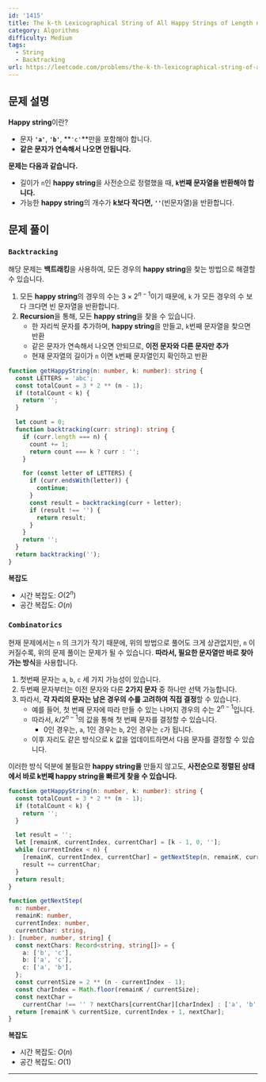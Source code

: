 ```yaml
---
id: '1415'
title: The k-th Lexicographical String of All Happy Strings of Length n
category: Algorithms
difficulty: Medium
tags:
  - String
  - Backtracking
url: https://leetcode.com/problems/the-k-th-lexicographical-string-of-all-happy-strings-of-length-n
---
```


## 문제 설명

**Happy string**이란?

- 문자 **`'a'`**, **`'b'`**, **`'c'`**만을 포함해야 합니다.
- **같은 문자가 연속해서 나오면 안됩니다.**

**문제는 다음과 같습니다.**

- 길이가 `n`인 **happy string**을 사전순으로 정렬했을 때, **`k`번째 문자열을 반환해야 합니다.**
- 가능한 **happy string**의 개수가 **k보다 작다면, `''`**(빈문자열)을 반환합니다.

## 문제 풀이

### `Backtracking`

해당 문제는 **백트래킹**을 사용하여, 모든 경우의 **happy string**을 찾는 방법으로 해결할 수 있습니다.

1. 모든 **happy string**의 경우의 수는 $3 \times 2^{n-1}$이기 때문에, `k` 가 모든 경우의 수 보다 크다면 빈 문자열을 반환합니다.
2. **Recursion**을 통해, 모든 **happy string**을 찾을 수 있습니다.
   - 한 자리씩 문자를 추가하며, **happy string**을 만들고, `k`번째 문자열을 찾으면 반환
   - 같은 문자가 연속해서 나오면 안되므로, **이전 문자와 다른 문자만 추가**
   - 현재 문자열의 길이가 `n` 이면 `k`번째 문자열인지 확인하고 반환

```typescript filename="solution.ts" copy
function getHappyString(n: number, k: number): string {
  const LETTERS = 'abc';
  const totalCount = 3 * 2 ** (n - 1);
  if (totalCount < k) {
    return '';
  }

  let count = 0;
  function backtracking(curr: string): string {
    if (curr.length === n) {
      count += 1;
      return count === k ? curr : '';
    }

    for (const letter of LETTERS) {
      if (curr.endsWith(letter)) {
        continue;
      }
      const result = backtracking(curr + letter);
      if (result !== '') {
        return result;
      }
    }
    return '';
  }
  return backtracking('');
}
```

**복잡도**

- 시간 복잡도: $O(2^n)$
- 공간 복잡도: $O(n)$

### **`Combinatorics`**

현재 문제에서는 `n` 의 크기가 작기 때문에, 위의 방법으로 풀어도 크게 상관없지만, `n` 이 커질수록, 위의 문제 풀이는 문제가 될 수 있습니다. **따라서, 필요한 문자열만 바로 찾아가는 방식**을 사용합니다.

1. 첫번째 문자는 `a`, `b`, `c` 세 가지 가능성이 있습니다.
2. 두번째 문자부터는 이전 문자와 다른 **2가지 문자** 중 하나만 선택 가능합니다.
3. 따라서, **각 자리의 문자는 남은 경우의 수를 고려하여 직접 결정**할 수 있습니다.
   - 예를 들어, 첫 번째 문자에 따라 만들 수 있는 나머지 경우의 수는 $2^{n-1}$입니다.
   - 따라서, $k / 2^{n-1}$의 값을 통해 첫 번째 문자를 결정할 수 있습니다.
     - 0인 경우는, `a`, 1인 경우는 `b`, 2인 경우는 `c`가 됩니다.
   - 이후 자리도 같은 방식으로 k 값을 업데이트하면서 다음 문자를 결정할 수 있습니다.

이러한 방식 덕분에 불필요한 **happy string을** 만들지 않고도, **사전순으로 정렬된 상태에서 바로 k번째 happy string을 빠르게 찾을 수 있습니다.**

```typescript filename="solution.ts" copy
function getHappyString(n: number, k: number): string {
  const totalCount = 3 * 2 ** (n - 1);
  if (totalCount < k) {
    return '';
  }

  let result = '';
  let [remainK, currentIndex, currentChar] = [k - 1, 0, ''];
  while (currentIndex < n) {
    [remainK, currentIndex, currentChar] = getNextStep(n, remainK, currentIndex, currentChar);
    result += currentChar;
  }
  return result;
}

function getNextStep(
  n: number,
  remainK: number,
  currentIndex: number,
  currentChar: string,
): [number, number, string] {
  const nextChars: Record<string, string[]> = {
    a: ['b', 'c'],
    b: ['a', 'c'],
    c: ['a', 'b'],
  };
  const currentSize = 2 ** (n - currentIndex - 1);
  const charIndex = Math.floor(remainK / currentSize);
  const nextChar =
    currentChar !== '' ? nextChars[currentChar][charIndex] : ['a', 'b', 'c'][charIndex];
  return [remainK % currentSize, currentIndex + 1, nextChar];
}
```

**복잡도**

- 시간 복잡도: $O(n)$
- 공간 복잡도: $O(1)$

---

